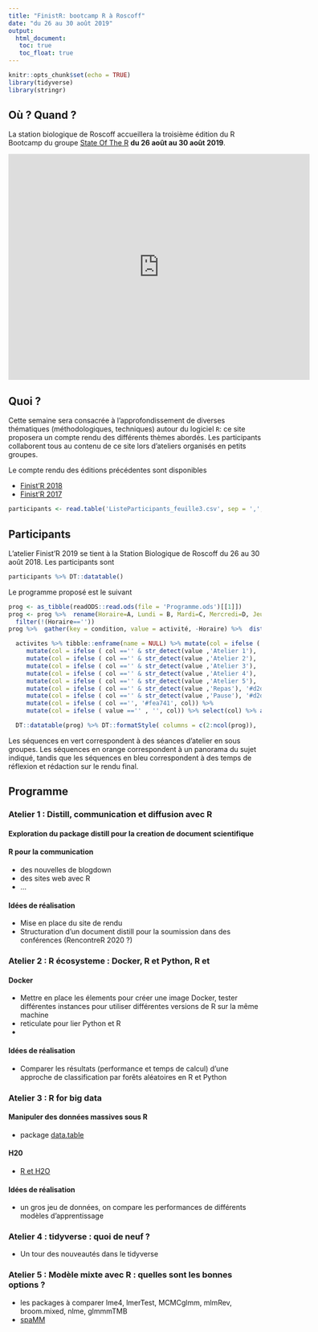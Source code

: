 ```yaml
---
title: "FinistR: bootcamp R à Roscoff"
date: "du 26 au 30 août 2019"
output: 
  html_document:
   toc: true
   toc_float: true
---
```


```r
knitr::opts_chunk$set(echo = TRUE)
library(tidyverse)
library(stringr)
```

## Où ? Quand ?


La station biologique de Roscoff accueillera la troisième édition du R Bootcamp  du groupe  [State Of The R](https://stateofther.github.io/) **du 26 août  au 30 août 2019**.

<iframe src="https://www.google.com/maps/embed?pb=!1m17!1m11!1m3!1d863.0230997053625!2d-3.987533179360306!3d48.72647094495075!2m2!1f0!2f0!3m2!1i1024!2i768!4f13.1!3m3!1m2!1s0x4813e153cbdda967%3A0x6cd2956ee2bb8cfb!2sStation+Biologique+de+Roscoff!5e1!3m2!1sfr!2sfr!4v1557410926937!5m2!1sfr!2sfr" width="600" height="450" frameborder="0" style="border:0" allowfullscreen></iframe>

## Quoi ?

Cette semaine sera consacrée à l'approfondissement de diverses thématiques (méthodologiques, techniques) autour du logiciel `R`: ce site proposera un compte rendu des différents thèmes abordés. Les participants collaborent tous au contenu de ce site lors d'ateliers organisés en petits groupes.

Le compte rendu des éditions précédentes sont disponibles 

  - [Finist'R 2018](https://stateofther.github.io/finistR2018/)
  - [Finist'R 2017](https://stateofther.github.io/finistR2017/)


```r
participants <- read.table('ListeParticipants_feuille3.csv', sep = ',', header= TRUE) %>% as_tibble()
```

## Participants 

L'atelier Finist'R 2019 se tient à la Station Biologique de Roscoff du 26 au 30 août 2018. Les participants sont

```r
participants %>% DT::datatable()
```



Le programme proposé est  le suivant


```r
prog <- as_tibble(readODS::read.ods(file = 'Programme.ods')[[1]])
prog <- prog %>%  rename(Horaire=A, Lundi = B, Mardi=C, Mercredi=D, Jeudi=E, Vendredi=F) %>%
  filter(!(Horaire==''))
prog %>%  gather(key = condition, value = activité, -Horaire) %>%  distinct(activité) %>% as_vector -> activites

  activites %>% tibble::enframe(name = NULL) %>% mutate(col = ifelse ( str_detect(value ,'Bilan'), '#97b1bd', '')) %>%
     mutate(col = ifelse ( col =='' & str_detect(value ,'Atelier 1'), '#def7cf', col)) %>%
     mutate(col = ifelse ( col =='' & str_detect(value ,'Atelier 2'), '#c3f2a7', col)) %>%
     mutate(col = ifelse ( col =='' & str_detect(value ,'Atelier 3'), '#b5f48d', col)) %>%
     mutate(col = ifelse ( col =='' & str_detect(value ,'Atelier 4'), '#96e863', col)) %>%
     mutate(col = ifelse ( col =='' & str_detect(value ,'Atelier 5'), '#96cf47', col)) %>%
     mutate(col = ifelse ( col =='' & str_detect(value ,'Repas'), '#d2d9d6', col))  %>%
     mutate(col = ifelse ( col =='' & str_detect(value ,'Pause'), '#d2d9d6', col))%>%
     mutate(col = ifelse ( col =='', '#fea741', col)) %>%
     mutate(col = ifelse ( value =='' , '', col)) %>% select(col) %>% as_vector()-> color_used

  DT::datatable(prog) %>% DT::formatStyle( columns = c(2:ncol(prog)),   backgroundColor = DT::styleEqual(activites , color_used ))
```

Les séquences en vert correspondent à des séances d'atelier en sous groupes. Les séquences en orange correspondent à un panorama du sujet indiqué, tandis que les séquences en bleu correspondent à des temps de réflexion et rédaction sur le rendu final.


## Programme 

### Atelier 1 : Distill, communication et diffusion avec R

#### Exploration du package distill pour la creation de document scientifique

#### R pour la communication
- des nouvelles de blogdown
- des sites web avec R
- ...


#### Idées de réalisation
- Mise en place du site de rendu
- Structuration d'un document distill pour la soumission dans des conférences (RencontreR 2020 ?)



###  Atelier 2 : R écosysteme : Docker, R et Python, R et

#### Docker

- Mettre en place les élements pour créer une image Docker, tester différentes instances pour utiliser différentes versions de R sur la même machine
- reticulate pour lier Python et R
-

#### Idées de réalisation
- Comparer les résultats (performance et temps de calcul) d'une approche de classification par forêts aléatoires en R et Python




### Atelier 3 :  R for big data

#### Manipuler des données massives sous R

- package  [data.table  ](https://cran.r-project.org/web/packages/data.table/vignettes/datatable-intro.html)


#### H20
- [R et H2O ](https://www.h2o.ai/wp-content/uploads/2018/01/RBooklet.pdf)


#### Idées de réalisation
- un gros jeu de données, on compare les performances de différents modèles d'apprentissage


### Atelier 4 : tidyverse : quoi de neuf ?


- Un tour des nouveautés dans le tidyverse



### Atelier 5 : Modèle mixte avec R : quelles sont les bonnes options ?

-  les packages à comparer lme4,  lmerTest, MCMCglmm, mlmRev, broom.mixed, nlme, glmmmTMB
-  [spaMM](https://kimura.univ-montp2.fr/~rousset/spaMM/spaMMintro.pdf)







